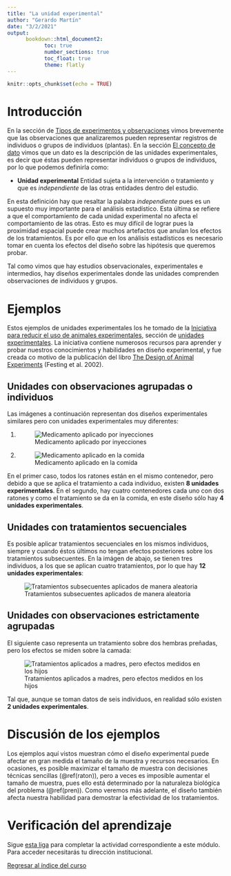 ```yaml
---
title: "La unidad experimental"
author: "Gerardo Martín"
date: "3/2/2021"
output: 
      bookdown::html_document2:
            toc: true 
            number_sections: true
            toc_float: true
            theme: flatly
---
```


```r
knitr::opts_chunk$set(echo = TRUE)
```

# Introducción 

En la sección de [Tipos de experimentos y observaciones](Tipo-exper-observ.html) vimos brevemente que las observaciones que analizaremos pueden representar registros de individuos o grupos de individuos (plantas). En la sección [El concepto de dato](Concepto-dato.html) vimos que un dato es la descripción de las unidades experimentales, es decir que éstas pueden representar individuos o grupos de individuos, por lo que podemos definirla como:

- **Unidad experimental** Entidad sujeta a la intervención o tratamiento y que es *independiente* de las otras entidades dentro del estudio.

En esta definición hay que resaltar la palabra *independiente* pues es un supuesto muy importante para el análisis estadístico. Esta última se refiere a que el comportamiento de cada unidad experimental no afecta el comportamiento de las otras. Esto es muy difícil de lograr pues la proximidad espacial puede crear muchos artefactos que anulan los efectos de los tratamientos. Es por ello que en los análisis estadísticos es necesario tomar en cuenta los efectos del diseño sobre las hipótesis que queremos probar.

Tal como vimos que hay estudios observacionales, experimentales e intermedios, hay diseños experimentales donde las unidades comprenden observaciones de individuos y grupos.

# Ejemplos

Estos ejemplos de unidades experimentales los he tomado de la [Iniciativa para reducir el uso de animales experimentales](http://www.3rs-reduction.co.uk/), sección de [unidades experimentales](http://www.3rs-reduction.co.uk/html/3__the_experimental_unit.html). La iniciativa contiene numerosos recursos para aprender y probar nuestros conocimientos y habilidades en diseño experimental, y fue creada co motivo de la publicación del libro [The Design of Animal Experiments](https://uk.sagepub.com/en-gb/eur/the-design-of-animal-experiments/book252408) (Festing et al. 2002). 

## Unidades con observaciones agrupadas o individuos {#raton}

Las imágenes a continuación representan dos diseños experimentales similares pero con unidades experimentales muy diferentes:

1. ![Medicamento aplicado por inyecciones](http://www.3rs-reduction.co.uk/assets/images/expU1.JPG)

2. ![Medicamento aplicado en la comida](http://www.3rs-reduction.co.uk/assets/images/expU2.JPG)

En el primer caso, todos los ratones están en el mismo contenedor, pero debido a que se aplica el tratamiento a cada individuo, existen **8 unidades experimentales**. En el segundo, hay cuatro contenedores cada uno con dos ratones y como el tratamiento se da en la comida, en este diseño sólo hay **4 unidades experimentales**.

## Unidades con tratamientos secuenciales

Es posible aplicar tratamientos secuenciales en los mismos individuos, siempre y cuando éstos últimos no tengan efectos posteriores sobre los tratamientos subsecuentes. En la imágen de abajo, se tienen tres individuos, a los que se aplican cuatro tratamientos, por lo que hay **12 unidades experimentales**:

![Tratamientos subsecuentes aplicados de manera aleatoria](http://www.3rs-reduction.co.uk/assets/images/expU302.JPG)

## Unidades con observaciones estrictamente agrupadas {#pren}

El siguiente caso representa un tratamiento sobre dos hembras preñadas, pero los efectos se miden sobre la camada:

![Tratamientos aplicados a madres, pero efectos medidos en los hijos ](http://www.3rs-reduction.co.uk/assets/images/expU5b.JPG)

Tal que, aunque se toman datos de seis individuos, en realidad sólo existen **2 unidades experimentales**.

# Discusión de los ejemplos

Los ejemplos aquí vistos muestran cómo el diseño experimental puede afectar en gran medida el tamaño de la muestra y recursos necesarios. En ocasiones, es posible maximizar el tamaño de muestra con decisiones técnicas sencillas (\@ref(raton)), pero a veces es imposible aumentar el tamaño de muestra, pues ello está determinado por la naturaleza biológica del problema (\@ref(pren)). Como veremos más adelante, el diseño también afecta nuestra habilidad para demostrar la efectividad de los tratamientos.

# Verificación del aprendizaje

Sigue [esta liga](https://docs.google.com/forms/d/1DlwgtvGQIQNBYblHF5sTg4BepSRCxZRb1OXpaNvJKzQ/edit?usp=sharing) para completar la actividad correspondiente a este módulo. Para acceder necesitarás tu dirección institucional.

[Regresar al índice del curso](../index.html)